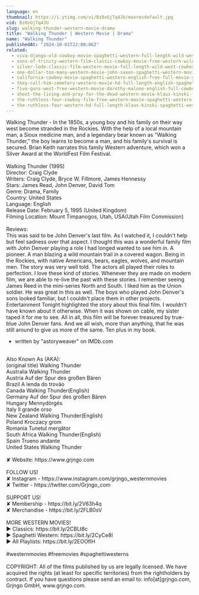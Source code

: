 ```yaml
---
language: en
thumbnail: https://i.ytimg.com/vi/Bz0zGjTq4JU/maxresdefault.jpg
vid: Bz0zGjTq4JU
slug: walking-thunder-western-movie-drama
title: "Walking Thunder | Western Movie | Drama"
name: "Walking Thunder"
publishedAt: "2024-10-01T22:00:06Z"
related:
  - viva-django-old-cowboy-movie-spaghetti-western-full-length-wild-west-full-movies
  - sons-of-trinity-western-film-classic-cowboy-movie-free-western-wild-west-full-length-movie
  - silver-lode-classic-film-western-movie-full-length-wild-west-cowboy-movies-free-film
  - one-dollar-too-many-western-movie-john-saxon-spaghetti-western-movie-cowboy-film-english
  - california-cowboy-movie-spaghetti-western-english-free-full-movie-youtube-movies
  - they-call-him-cemetery-western-movie-hd-full-length-english-spaghetti-western
  - five-guns-west-free-western-movie-dorothy-malone-english-full-cowboy-film-full-movie
  - shoot-the-living-and-pray-for-the-dead-western-movie-klaus-kinski-full-movie
  - the-ruthless-four-cowboy-film-free-western-movie-spaghetti-western-english
  - the-ruthless-four-western-hd-full-length-klaus-kinski-spaghetti-western-full-movie
---
```


Walking Thunder - In the 1850s, a young boy and his family on their way west become stranded in the Rockies. With the help of a local mountain man, a Sioux medicine man, and a legendary bear known as "Walking Thunder," the boy learns to become a man, and his family's survival is secured. Brian Keith narrates this family Western adventure, which won a Silver Award at the WorldFest Film Festival.<br />
<br />
Walking Thunder (1995)<br />
Director: Craig Clyde<br />
Writers: Craig Clyde, Bryce W. Fillmore, James Hennessy<br />
Stars: James Read, John Denver, David Tom<br />
Genre: Drama, Family<br />
Country: United States<br />
Language: English<br />
Release Date: February 5, 1995 (United Kingdom)<br />
Filming Location: Mount Timpanogos, Utah, USA(Utah Film Commission)<br />
<br />
Reviews:<br />
This was said to be John Denver's last film. As I watched it, I couldn't help but feel sadness over that aspect. I thought this was a wonderful family film with John Denver playing a role I had longed wanted to see him in. A pioneer. A man blazing a wild mountain trail in a covered wagon. Being in the Rockies, with native Americans, bears, eagles, wolves, and mountain men. The story was very well told. The actors all played their roles to perfection. I love these kind of stories. Whenever they are made on modern film, we are able to re-live the past with these stories. I remember seeing James Reed in the mini-series North and South. I liked him as the Union soldier. He was great in this as well. The boys who played John Denver's sons looked familiar, but I couldn't place them in other projects. Entertainment Tonight highlighted the story about this final film. I wouldn't have known about it otherwise. When it was shown on cable, my sister taped it for me to see. All in all, this film will be forever treasured by true-blue John Denver fans. And we all wish, more than anything, that he was still around to give us more of the same. Ten plus in my book.<br />
- written by "astoryweaver" on IMDb.com<br />
<br />
Also Known As (AKA):<br />
(original title) Walking Thunder<br />
Australia Walking Thunder<br />
Austria Auf der Spur des großen Bären<br />
Brazil A lenda do trovão<br />
Canada Walking Thunder(English)<br />
Germany Auf der Spur des großen Bären<br />
Hungary Mennydörgés<br />
Italy Il grande orso<br />
New Zealand Walking Thunder(English)<br />
Poland Kroczacy grom<br />
Romania Tunetul mergător<br />
South Africa Walking Thunder(English)<br />
Spain Trueno andante<br />
United States Walking Thunder<br />
<br />
✘ Website: https://www.grjngo.com<br />
<br />
FOLLOW US!<br />
✘ Instagram - https://www.instagram.com/grjngo_westernmovies<br />
✘ Twitter - https://twitter.com/Grjngo_com<br />
<br />
SUPPORT US!<br />
✘ Membership - https://bit.ly/2V63h4q<br />
✘ Merchandise - https://bit.ly/2FLB0sV<br />
<br />
MORE WESTERN MOVIES! <br />
► Classics: https://bit.ly/2CBLt8c <br />
► Spaghetti Western: https://bit.ly/2CyCe8I <br />
► All Playlists: https://bit.ly/2EOOfIH <br />
<br />
#westernmovies #freemovies #spaghettiwesterns<br />
<br />
COPYRIGHT: All of the films published by us are legally licensed. We have acquired the rights (at least for specific territories) from the rightholders by contract. If you have questions please send an email to: info[at]grjngo.com, Grjngo GmbH, www.grjngo.com.